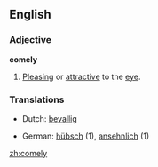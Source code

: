 ==English==

===Adjective===
'''comely'''

# {{italbrac|of a person}} [[Pleasing]] or [[attractive]] to the [[eye]].

===Translations===
{{top}}
*Dutch: [[bevallig]]
{{mid}}
*German: [[hübsch]] (1), [[ansehnlich]] (1)
{{bottom}}

[[zh:comely]]
